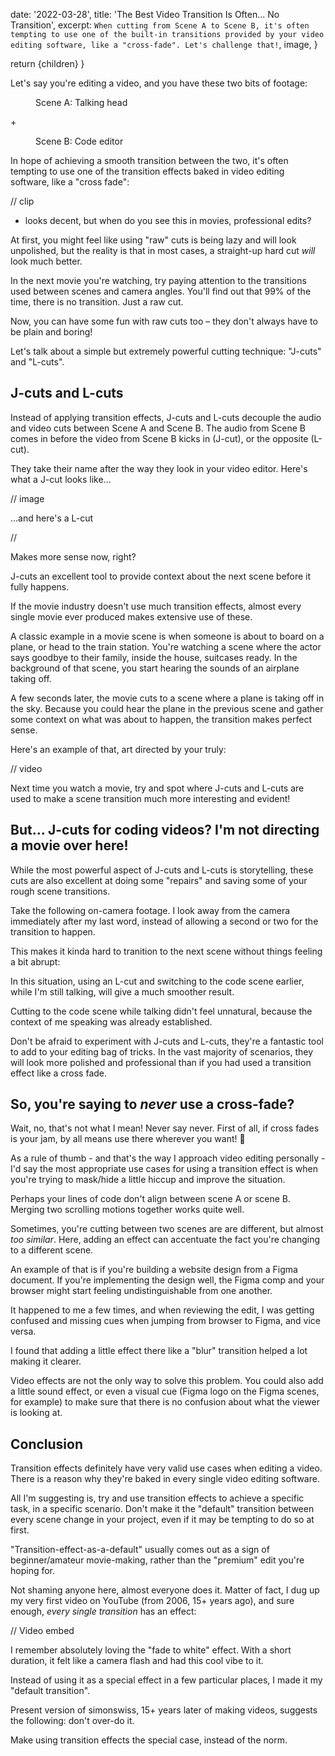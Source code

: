 
  date: '2022-03-28',
  title: 'The Best Video Transition Is Often... No Transition',
  excerpt: `When cutting from Scene A to Scene B, it's often tempting to use one of the built-in transitions provided by your video editing software, like a "cross-fade". Let's challenge that!`,
  image,
}

  return <MarkdownLayout meta={meta}>{children}</MarkdownLayout>
}

Let's say you're editing a video, and you have these two bits of footage:

<div className="flex items-center gap-4">
  <figure>
    <Image src="https://placekitten.com/400/200" width={400} height={200} alt="" />
    <figcaption>Scene A: Talking head</figcaption>
  </figure>
  <span>+</span>
  <figure>
    <Image src="https://placekitten.com/400/200" width={400} height={200} alt="" />
    <figcaption>Scene B: Code editor</figcaption>
  </figure>
</div>

In hope of achieving a smooth transition between the two, it's often tempting to use one of the transition effects baked in video editing software, like a "cross fade":

// clip

- looks decent, but when do you see this in movies, professional edits?

At first, you might feel like using "raw" cuts is being lazy and will look unpolished, but the reality is that in most cases, a straight-up hard cut _will_ look much better.

In the next movie you're watching, try paying attention to the transitions used between scenes and camera angles. You'll find out that 99% of the time, there is no transition. Just a raw cut.

Now, you can have some fun with raw cuts too – they don't always have to be plain and boring!

Let's talk about a simple but extremely powerful cutting technique: "J-cuts" and "L-cuts".

## J-cuts and L-cuts

Instead of applying transition effects, J-cuts and L-cuts decouple the audio and video cuts between Scene A and Scene B. The audio from Scene B comes in before the video from Scene B kicks in (J-cut), or the opposite (L-cut).

They take their name after the way they look in your video editor. Here's what a J-cut looks like...

// image

...and here's a L-cut

//

Makes more sense now, right?

J-cuts an excellent tool to provide context about the next scene before it fully happens.

If the movie industry doesn't use much transition effects, almost every single movie ever produced makes extensive use of these.

A classic example in a movie scene is when someone is about to board on a plane, or head to the train station. You're watching a scene where the actor says goodbye to their family, inside the house, suitcases ready. In the background of that scene, you start hearing the sounds of an airplane taking off.

A few seconds later, the movie cuts to a scene where a plane is taking off in the sky. Because you could hear the plane in the previous scene and gather some context on what was about to happen, the transition makes perfect sense.

Here's an example of that, art directed by your truly:

// video

Next time you watch a movie, try and spot where J-cuts and L-cuts are used to make a scene transition much more interesting and evident!

## But... J-cuts for coding videos? I'm not directing a movie over here!

While the most powerful aspect of J-cuts and L-cuts is storytelling, these cuts are also excellent at doing some "repairs" and saving some of your rough scene transitions.

Take the following on-camera footage. I look away from the camera immediately after my last word, instead of allowing a second or two for the transition to happen.

This makes it kinda hard to tranition to the next scene without things feeling a bit abrupt:

In this situation, using an L-cut and switching to the code scene earlier, while I'm still talking, will give a much smoother result.

Cutting to the code scene while talking didn't feel unnatural, because the context of me speaking was already established.

Don't be afraid to experiment with J-cuts and L-cuts, they're a fantastic tool to add to your editing bag of tricks. In the vast majority of scenarios, they will look more polished and professional than if you had used a transition effect like a cross fade.

## So, you're saying to _never_ use a cross-fade?

Wait, no, that's not what I mean! Never say never. First of all, if cross fades is your jam, by all means use there wherever you want! 🤗

As a rule of thumb - and that's the way I approach video editing personally - I'd say the most appropriate use cases for using a transition effect is when you're trying to mask/hide a little hiccup and improve the situation.

Perhaps your lines of code don't align between scene A or scene B. Merging two scrolling motions together works quite well.

Sometimes, you're cutting between two scenes are are different, but almost _too similar_. Here, adding an effect can accentuate the fact you're changing to a different scene.

An example of that is if you're building a website design from a Figma document. If you're implementing the design well, the Figma comp and your browser might start feeling undistinguishable from one another.

It happened to me a few times, and when reviewing the edit, I was getting confused and missing cues when jumping from browser to Figma, and vice versa.

I found that adding a little effect there like a "blur" transition helped a lot making it clearer.

Video effects are not the only way to solve this problem. You could also add a little sound effect, or even a visual cue (Figma logo on the Figma scenes, for example) to make sure that there is no confusion about what the viewer is looking at.

## Conclusion

Transition effects definitely have very valid use cases when editing a video. There is a reason why they're baked in every single video editing software.

All I'm suggesting is, try and use transition effects to achieve a specific task, in a specific scenario. Don't make it the "default" transition between every scene change in your project, even if it may be tempting to do so at first.

"Transition-effect-as-a-default" usually comes out as a sign of beginner/amateur movie-making, rather than the "premium" edit you're hoping for.

Not shaming anyone here, almost everyone does it. Matter of fact, I dug up my very first video on YouTube (from 2006, 15+ years ago), and sure enough, _every single transition_ has an effect:

// Video embed

I remember absolutely loving the "fade to white" effect. With a short duration, it felt like a camera flash and had this cool vibe to it.

Instead of using it as a special effect in a few particular places, I made it my "default transition".

Present version of simonswiss, 15+ years later of making videos, suggests the following: don't over-do it.

Make using transition effects the special case, instead of the norm.
